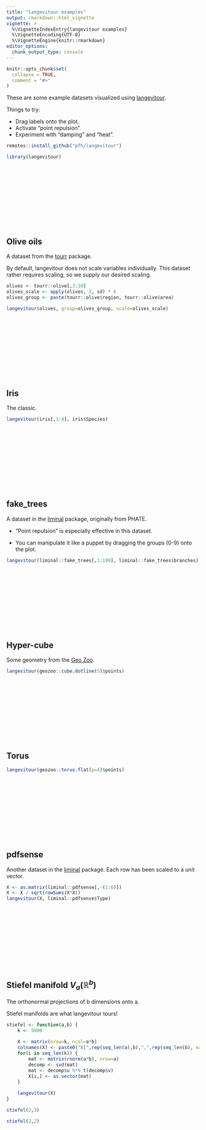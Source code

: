 ```yaml
---
title: "langevitour examples"
output: rmarkdown::html_vignette
vignette: >
  %\VignetteIndexEntry{langevitour examples}
  %\VignetteEncoding{UTF-8}
  %\VignetteEngine{knitr::rmarkdown}
editor_options: 
  chunk_output_type: console
---
```


<style>
h2,h3,h4 { margin-top: 200px; }
</style>

```r
knitr::opts_chunk$set(
  collapse = TRUE,
  comment = "#>"
)
```

These are some example datasets visualized using [langevitour](https://github.com/pfh/langevitour).

Things to try:

* Drag labels onto the plot.
* Activate "point repulsion".
* Experiment with "damping" and "heat".

```r
remotes::install_github("pfh/langevitour")
```

```r
library(langevitour)
```

## Olive oils

A dataset from the [tourr](http://ggobi.github.io/tourr/) package.

By default, langevitour does not scale variables individually. This dataset rather requires scaling, so we supply our desired scaling.

```r
olives <- tourr::olive[,3:10]
olives_scale <- apply(olives, 2, sd) * 6
olives_group <- paste(tourr::olive$region, tourr::olive$area)

langevitour(olives, group=olives_group, scale=olives_scale)
```

## Iris

The classic.

```r
langevitour(iris[,1:4], iris$Species)
```

## fake_trees

A dataset in the [liminal](https://sa-lee.github.io/liminal/) package, originally from PHATE.

* "Point repulsion" is especially effective in this dataset.

* You can manipulate it like a puppet by dragging the groups (0-9) onto the plot.


```r
langevitour(liminal::fake_trees[,1:100], liminal::fake_trees$branches)
```

## Hyper-cube

Some geometry from the [Geo Zoo](https://github.com/schloerke/geozoo).

```r
langevitour(geozoo::cube.dotline(5)$points)
```

## Torus

```r
langevitour(geozoo::torus.flat(p=4)$points)
```

## pdfsense

Another dataset in the [liminal](https://sa-lee.github.io/liminal/) package. Each row has been scaled to a unit vector.

```r
X <- as.matrix(liminal::pdfsense[,-(1:6)])
X <- X / sqrt(rowSums(X*X))
langevitour(X, liminal::pdfsense$Type)
```

## Stiefel manifold $V_a(\mathbb{R}^b)$

The orthonormal projections of b dimensions onto a.

Stiefel manifolds are what langevitour tours!

```r
stiefel <- function(a,b) {
    k <- 5000
    
    X <- matrix(nrow=k, ncol=a*b)
    colnames(X) <- paste0("X[",rep(seq_len(a),b),",",rep(seq_len(b), each=a),"]")
    for(i in seq_len(k)) {
        mat <- matrix(rnorm(a*b), nrow=a)
        decomp <- svd(mat)
        mat <- decomp$u %*% t(decomp$v)
        X[i,] <- as.vector(mat)
    }
    
    langevitour(X)
}

stiefel(2,3)
```

```r
stiefel(2,2)
```